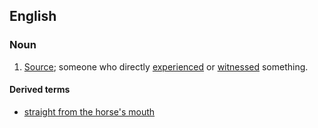 ==English==

===Noun===
{{en-noun|head=[[horse]]'s [[mouth]]|horses' mouths}}

# {{lb|en|idiomatic}} [[source|Source]]; someone who directly [[experienced]] or [[witnessed]] something.

====Derived terms====
* [[straight from the horse's mouth]]